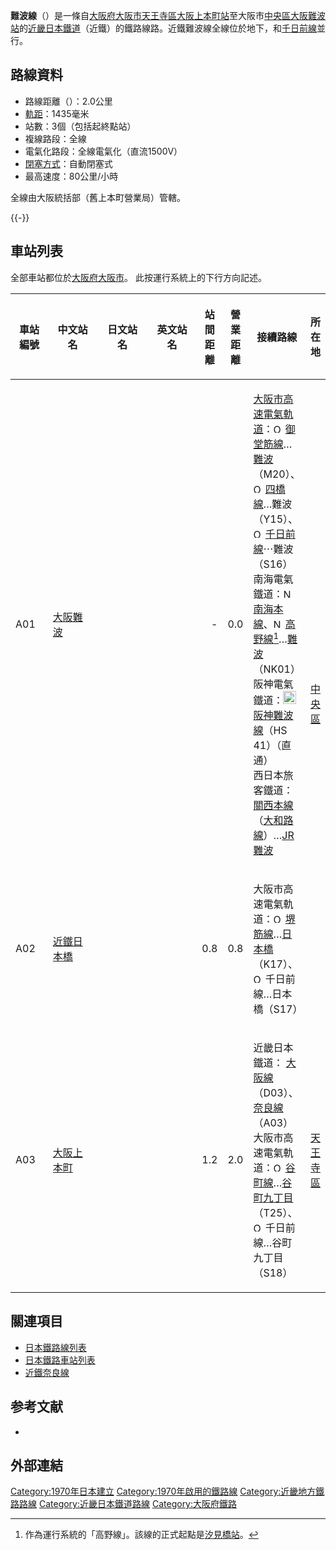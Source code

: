 {{Otheruses|subject=[[近畿日本鐵道|近畿日本鐵道]]經營的路線'''難波線'''|other=其他路線的難波線|難波線 (消歧義)}}
{{Infobox 鐵道路線
|日文原名=難波線
|平假名=なんばせん
|羅馬拼音=Namba sen
|路線名稱=[[File:KintetsuLogo.svg|19px]] 難波線
|路線顏色=#d21644
|標誌= KT number-A.svg|40px|A
|圖片=<!-- 檔案不存在 Kintetsu-9820-uehonmachi.JPG -->
|圖片大小=300px
|圖片說明=大阪上本町站停車中的{{link-ja|近鐵9820系電力動車組|近鉄9820系電車|9820系}}
|國家={{JPN}}
|所在地= {{JPN}} [[大阪府|大阪府]][[大阪市|大阪市]][[中央區_(大阪市)|中央區]]、[[天王寺區|天王寺區]]
|起點=[[大阪上本町站|大阪上本町站]]
|終點=[[大阪難波站|大阪難波站]]
|路線記號 = [[File:KT_number-A.svg|21px]]
|站數=3個
|通車=1970年3月15日
|擁有者=[[File:KintetsuLogo.svg|19px]] [[近畿日本鐵道|近畿日本鐵道]]
|營運者=[[File:KintetsuLogo.svg|19px]] 近畿日本鐵道
|車輛基地={{link-ja|東花園檢車區|東花園検車区}}、{{link-ja|西大寺檢車區|西大寺検車区}}<!-- 大阪線方面の特急車両の基地を含めると煩雑になるため省略 -->
|使用車輛=參見[[奈良線_(近畿日本鐵道)#車輛|車輛]]一段
|路線距離=2.0公里
|軌距=1,435毫米（[[標準軌|標準軌]]）
|軌道數量=[[複線鐵路|複線]]
|電氣化方式=[[直流電|直流電]]1,500 [[伏特|V]] [[高架電纜|高架電纜]]
|閉塞方式=自動閉塞式
|保安裝置=[[自動列車停止裝置#ATS-SP|ATS-SP]]
|最高速度=80公里/小時
|路線圖=
}}
{{近畿日本鐵道RDT/難波線}}
'''難波線'''（{{jpn|j=難波線|hg=なんばせん|rm=Namba sen|f=y}}）是一條自[[大阪府|大阪府]][[大阪市|大阪市]][[天王寺區|天王寺區]][[大阪上本町站|大阪上本町站]]至大阪市[[中央區_(大阪市)|中央區]][[大阪難波站|大阪難波站]]的[[近畿日本鐵道|近畿日本鐵道]]（近鐵）的鐵路線路。近鐵難波線全線位於地下，和[[千日前線|千日前線]]並行。
== 路線資料 ==
* 路線距離（{{link-ja|營業距離|営業キロ}}）：2.0公里
* [[軌距|軌距]]：1435毫米
* 站數：3個（包括起終點站）
* 複線路段：全線
* 電氣化路段：全線電氣化（直流1500V）
* [[閉塞_(鐵路)|閉塞方式]]：自動閉塞式
* 最高速度：80公里/小時
全線由大阪統括部（舊上本町營業局）管轄。

{{-}}

== 車站列表 ==
全部車站都位於[[大阪府|大阪府]][[大阪市|大阪市]]。
此按運行系統上的下行方向記述。
{| class="wikitable" rules="all"
|-
!style="width:3em;"|車站編號
!style="width:5em;"|中文站名
!style="width:5em;"|日文站名
!style="width:5em;"|英文站名
!style="width:1em;"|站間距離
!style="width:1em;"|營業距離
!接續路線
!所在地
|-style="border-top:solid 2px #d21644;"
!A01
|[[大阪難波站|大阪難波]]
|{{lang|ja|大阪難波}}
|{{lang|en|Ōsaka Namba}}
|style="text-align:right;"|-
|style="text-align:right;"|0.0
|[[大阪市高速電氣軌道|大阪市高速電氣軌道]]：[[File:Osaka_Metro_Midosuji_line_symbol.svg|15px]] [[御堂筋線|御堂筋線]]…[[難波站_(大阪市高速電氣軌道)|難波]]（M20）、[[File:Osaka_Metro_Yotsubashi_line_symbol.svg|15px]] [[四橋線|四橋線]]…難波（Y15）、[[File:Osaka_Metro_Sennichimae_line_symbol.svg|15px]] [[千日前線|千日前線]]⋯難波（S16）<br>南海電氣鐵道：[[File:Nankai_mainline_simbole.svg|15px]] [[南海本線|南海本線]]、[[File:Nankai_koya_line_simbole.svg|15px]] [[高野線|高野線]]<ref name="linename" group="*">作為運行系統的「高野線」。該線的正式起點是[[汐見橋站|汐見橋站]]。</ref>…[[難波站_(南海)|難波]]（NK01）<br />阪神電氣鐵道：[[File:Number_prefix_Hanshin_line.svg|21px]] [[阪神難波線|阪神難波線]]（HS 41）（直通）<br />西日本旅客鐵道：{{JR西路線記號|K|Q}} [[關西本線|關西本線]]（[[大和路線|大和路線]]）…[[JR難波站|JR難波]]
|rowspan="2"|[[中央區_(大阪市)|中央區]]
|-
!A02
|[[近鐵日本橋站|近鐵日本橋]]
|{{lang|ja|近鉄日本橋}}
|{{lang|en|Kintetsu Nippombashi}}
|style="text-align:right;"|0.8
|style="text-align:right;"|0.8
|大阪市高速電氣軌道：[[File:Osaka_Metro_Sakaisuji_line_symbol.svg|15px]] [[堺筋線|堺筋線]]…[[日本橋站_(大阪府)|日本橋]]（K17）、[[File:Osaka_Metro_Sennichimae_line_symbol.svg|15px]] 千日前線…日本橋（S17）
|-
!A03
|[[大阪上本町站|大阪上本町]]
|{{lang|ja|大阪上本町}}
|{{lang|en|Ōsaka Uehommachi}}
|style="text-align:right"|1.2
|style="text-align:right"|2.0
|近畿日本鐵道：{{近鐵車站編號|D}} [[大阪線|大阪線]]（D03）、{{近鐵車站編號|A}} [[奈良線_(近畿日本鐵道)|奈良線]]（A03）<br />大阪市高速電氣軌道：[[File:Osaka_Metro_Tanimachi_line_symbol.svg|15px]] [[谷町線_(大阪市高速電氣軌道)|谷町線]]…[[谷町九丁目站|谷町九丁目]]（T25）、[[File:Osaka_Metro_Sennichimae_line_symbol.svg|15px]] 千日前線…谷町九丁目（S18）
|[[天王寺區|天王寺區]]
|}
{{Reflist|group="*"}}

== 關連項目 ==
{{commonscat|Namba}}
{{DEFAULTSORT:Namba}}
* [[日本鐵路線列表|日本鐵路線列表]]
* [[日本鐵路車站列表|日本鐵路車站列表]]
* [[近鐵奈良線|近鐵奈良線]]

== 参考文献 ==
*{{Cite book  | author = 今尾恵介（監修） | title = [[日本鉄道旅行地図帳|日本鉄道旅行地図帳]] - 全線・全駅・全廃線 | publisher = [[新潮社|新潮社]] | volume = 8 関西1 | year = 2008 | id = ISBN 978-4-10-790026-5 | ref = imao }}
== 外部連結 ==
{{奈良線 (近畿日本鐵道)}}
{{近畿日本鐵道路線}}
{{京阪神大眾運輸}}
{{Portal bar|日本|大阪|鐵路|日本鐵路}}
[[Category:1970年日本建立|Category:1970年日本建立]]
[[Category:1970年啟用的鐵路線|Category:1970年啟用的鐵路線]]
[[Category:近畿地方鐵路路線|Category:近畿地方鐵路路線]]
[[Category:近畿日本鐵道路線|Category:近畿日本鐵道路線]]
[[Category:大阪府鐵路|Category:大阪府鐵路]]
